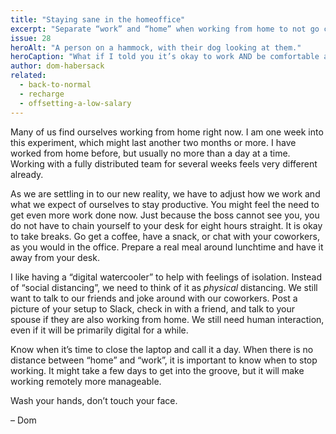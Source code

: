 ```yaml
---
title: "Staying sane in the homeoffice"
excerpt: "Separate “work” and “home” when working from home to not go crazy during quarantine. Take breaks and talk to other people, as you would in an office."
issue: 28
heroAlt: "A person on a hammock, with their dog looking at them."
heroCaption: "What if I told you it’s okay to work AND be comfortable at home?"
author: dom-habersack
related:
  - back-to-normal
  - recharge
  - offsetting-a-low-salary
---
```

Many of us find ourselves working from home right now. I am one week into this experiment, which might last another two months or more. I have worked from home before, but usually no more than a day at a time. Working with a fully distributed team for several weeks feels very different already.

As we are settling in to our new reality, we have to adjust how we work and what we expect of ourselves to stay productive. You might feel the need to get even more work done now. Just because the boss cannot see you, you do not have to chain yourself to your desk for eight hours straight. It is okay to take breaks. Go get a coffee, have a snack, or chat with your coworkers, as you would in the office. Prepare a real meal around lunchtime and have it away from your desk.

I like having a “digital watercooler” to help with feelings of isolation. Instead of “social distancing”, we need to think of it as _physical_ distancing. We still want to talk to our friends and joke around with our coworkers. Post a picture of your setup to Slack, check in with a friend, and talk to your spouse if they are also working from home. We still need human interaction, even if it will be primarily digital for a while.

Know when it’s time to close the laptop and call it a day. When there is no distance between “home” and “work”, it is important to know when to stop working. It might take a few days to get into the groove, but it will make working remotely more manageable.

Wash your hands, don’t touch your face.

– Dom
